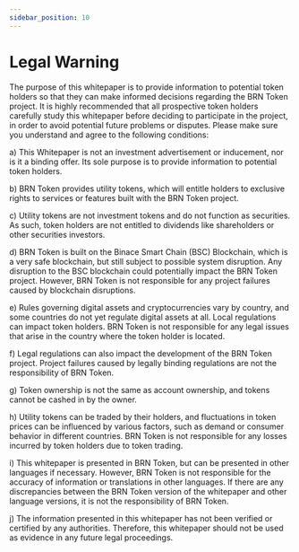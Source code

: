 ```yaml
---
sidebar_position: 10
---
```


# Legal Warning

The purpose of this whitepaper is to provide information to potential token holders so that they can make informed decisions regarding the BRN Token project. It is highly recommended that all prospective token holders carefully study this whitepaper before deciding to participate in the project, in order to avoid potential future problems or disputes. Please make sure you understand and agree to the following conditions:

a) This Whitepaper is not an investment advertisement or inducement, nor is it a binding offer. Its sole purpose is to provide information to potential token holders.

b) BRN Token provides utility tokens, which will entitle holders to exclusive rights to services or features built with the BRN Token project.

c) Utility tokens are not investment tokens and do not function as securities. As such, token holders are not entitled to dividends like shareholders or other securities investors.

d) BRN Token is built on the Binace Smart Chain (BSC) Blockchain, which is a very safe blockchain, but still subject to possible system disruption. Any disruption to the BSC blockchain could potentially impact the BRN Token project. However, BRN Token is not responsible for any project failures caused by blockchain disruptions.

e) Rules governing digital assets and cryptocurrencies vary by country, and some countries do not yet regulate digital assets at all. Local regulations can impact token holders. BRN Token is not responsible for any legal issues that arise in the country where the token holder is located.

f) Legal regulations can also impact the development of the BRN Token project. Project failures caused by legally binding regulations are not the responsibility of BRN Token.

g) Token ownership is not the same as account ownership, and tokens cannot be cashed in by the owner.

h) Utility tokens can be traded by their holders, and fluctuations in token prices can be influenced by various factors, such as demand or consumer behavior in different countries. BRN Token is not responsible for any losses incurred by token holders due to token trading.

i) This whitepaper is presented in BRN Token, but can be presented in other languages if necessary. However, BRN Token is not responsible for the accuracy of information or translations in other languages. If there are any discrepancies between the BRN Token version of the whitepaper and other language versions, it is not the responsibility of BRN Token.

j) The information presented in this whitepaper has not been verified or certified by any authorities. Therefore, this whitepaper should not be used as evidence in any future legal proceedings.


